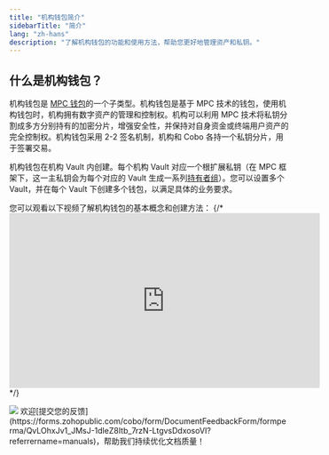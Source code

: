 ```yaml
---
title: "机构钱包简介"
sidebarTitle: "简介"
lang: "zh-hans"
description: "了解机构钱包的功能和使用方法，帮助您更好地管理资产和私钥。"
---
```


## 什么是机构钱包？

机构钱包是 [MPC 钱包](/en/portal/mpc-wallets/introduction)的一个子类型。机构钱包是基于 MPC 技术的钱包，使用机构钱包时，机构拥有数字资产的管理和控制权。机构可以利用 MPC 技术将私钥分割成多方分别持有的加密分片，增强安全性，并保持对自身资金或终端用户资产的完全控制权。机构钱包采用 2-2 签名机制，机构和 Cobo 各持一个私钥分片，用于签署交易。

机构钱包在机构 Vault 内创建。每个机构 Vault 对应一个根扩展私钥（在 MPC 框架下，这一主私钥会为每个对应的 Vault 生成一系列[持有者组](/cn/portal/mpc-wallets/ocw/create-key-share-groups)）。您可以设置多个 Vault，并在每个 Vault 下创建多个钱包，以满足具体的业务要求。

您可以观看以下视频了解机构钱包的基本概念和创建方法：
{/* <iframe width="560" height="315" src="https://www.youtube.com/embed/ELPC9_VP8tA?si=_augjNzp2oIzbliq" title="YouTube video player" frameborder="0" allow="accelerometer; autoplay; clipboard-write; encrypted-media; gyroscope; picture-in-picture; web-share" referrerpolicy="strict-origin-when-cross-origin" allowfullscreen></iframe> */}

<img src="/cn/images/mpc-wallet/OCW.svg"/>
<Tip>欢迎[提交您的反馈](https://forms.zohopublic.com/cobo/form/DocumentFeedbackForm/formperma/QvLOhxJv1_JMsJ-1dleZ8Itb_7rzN-LtgvsDdxosoVI?referrername=manuals)，帮助我们持续优化文档质量！</Tip>